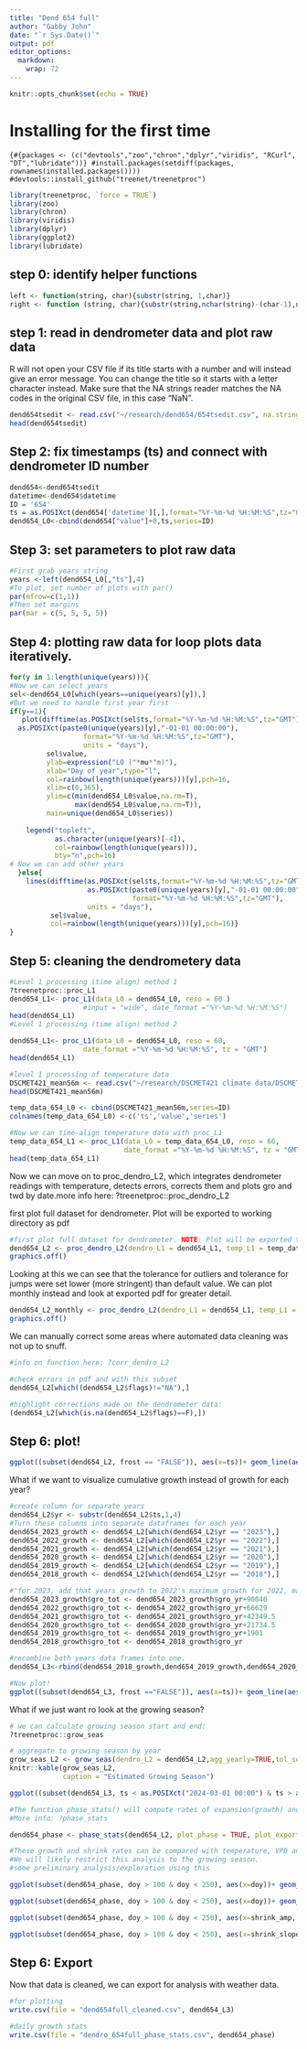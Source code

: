 ```yaml
---
title: "Dend 654 full"
author: "Gabby John"
date: "`r Sys.Date()`"
output: pdf
editor_options: 
  markdown: 
    wrap: 72
---
```


```r
knitr::opts_chunk$set(echo = TRUE)
```

# Installing for the first time

`{#{packages <- (c("devtools","zoo","chron","dplyr","viridis", "RCurl", "DT","lubridate"))} #install.packages(setdiff(packages, rownames(installed.packages()))) #devtools::install_github("treenet/treenetproc")`

```r
library(treenetproc, `force = TRUE`)
library(zoo)
library(chron)
library(viridis)
library(dplyr)
library(ggplot2)
library(lubridate)
```

## step 0: identify helper functions

```r
left <- function(string, char){substr(string, 1,char)} 
right <- function (string, char){substr(string,nchar(string)-(char-1),nchar(string))}
```

## step 1: read in dendrometer data and plot raw data
R will not open your CSV file if its title starts with a number and will instead give an error message. You can change the title so it starts with a letter character instead. 
Make sure that the NA strings reader matches the NA codes in the original CSV file, in this case "NaN". 

```r
dend654tsedit <- read.csv("~/research/dend654/654tsedit.csv", na.strings="NaN", stringsAsFactors=TRUE)
head(dend654tsedit)
```

## Step 2: fix timestamps (ts) and connect with dendrometer ID number

```r
dend654<-dend654tsedit
datetime<-dend654$datetime
ID = '654'
ts = as.POSIXct(dend654['datetime'][,],format="%Y-%m-%d %H:%M:%S",tz="GMT") 
dend654_L0<-cbind(dend654["value"]+0,ts,series=ID)
```

## Step 3: set parameters to plot raw data

```r
#First grab years string
years <-left(dend654_L0[,"ts"],4)
#To plot, set number of plots with par()
par(mfrow=c(1,1))
#Then set margins 
par(mar = c(5, 5, 5, 5))
```

## Step 4: plotting raw data for loop plots data iteratively.

```r
for(y in 1:length(unique(years))){
#Now we can select years
sel<-dend654_L0[which(years==unique(years)[y]),]
#But we need to handle first year first
if(y==1){
   plot(difftime(as.POSIXct(sel$ts,format="%Y-%m-%d %H:%M:%S",tz="GMT"),
  as.POSIXct(paste0(unique(years)[y],"-01-01 00:00:00"),
                  format="%Y-%m-%d %H:%M:%S",tz="GMT"),
                  units = "days"),
         sel$value,
         ylab=expression("L0 ("*mu*"m)"),
         xlab="Day of year",type="l",
         col=rainbow(length(unique(years)))[y],pch=16,
         xlim=c(0,365),
         ylim=c(min(dend654_L0$value,na.rm=T),
                max(dend654_L0$value,na.rm=T)),
         main=unique(dend654_L0$series))
    
    legend("topleft",
           as.character(unique(years)[-4]),
           col=rainbow(length(unique(years))),
           bty="n",pch=16)
# Now we can add other years
  }else{
    lines(difftime(as.POSIXct(sel$ts,format="%Y-%m-%d %H:%M:%S",tz="GMT"),
                   as.POSIXct(paste0(unique(years)[y],"-01-01 00:00:00"),
                              format="%Y-%m-%d %H:%M:%S",tz="GMT"),
                   units = "days"),
          sel$value,
          col=rainbow(length(unique(years)))[y],pch=16)}
}
```

## Step 5: cleaning the dendrometery data

```r
#Level 1 processing (time align) method 1
?treenetproc::proc_L1 
dend654_L1<- proc_L1(data_L0 = dend654_L0, reso = 60 ) 
                  #input = "wide", date_format ="%Y-%m-%d %H:%M:%S") 
head(dend654_L1)
#Level 1 processing (time align) method 2

dend654_L1<- proc_L1(data_L0 = dend654_L0, reso = 60,
                  date_format ="%Y-%m-%d %H:%M:%S", tz = "GMT")
head(dend654_L1)

#level 1 processing of temperature data
DSCMET421_mean56m <- read.csv("~/research/DSCMET421 climate data/DSCMET421_mean56m.csv", na.strings="NaN", stringsAsFactors=TRUE)
head(DSCMET421_mean56m)

temp_data_654_L0 <- cbind(DSCMET421_mean56m,series=ID)
colnames(temp_data_654_L0) <-c('ts','value','series')

#Now we can time-align temperature data with proc_L1
temp_data_654_L1 <- proc_L1(data_L0 = temp_data_654_L0, reso = 60, 
                            date_format ="%Y-%m-%d %H:%M:%S", tz = "GMT") 
head(temp_data_654_L1)
```

Now we can move on to proc_dendro_L2, which integrates dendrometer readings with temperature, detects errors, corrects them and plots gro and twd by date.more info here: ?treenetproc::proc_dendro_L2

first plot full dataset for dendrometer. Plot will be exported to working directory as pdf

```r
#first plot full dataset for dendrometer. NOTE: Plot will be exported to working directory as pdf
dend654_L2 <- proc_dendro_L2(dendro_L1 = dend654_L1, temp_L1 = temp_data_654_L1, tol_out = 2, tol_jump = 3, plot = TRUE, frost_thr = 1, plot_period = "full", plot_export = TRUE, interpol = 3.5*60, frag_len = NULL, plot_name = "dend654summer_full", tz="GMT") 
graphics.off()
```

Looking at this we can see that the tolerance for outliers and tolerance for jumps were set lower (more stringent) than default value. We can plot monthly instead and look at exported pdf for greater detail.

```r
dend654_L2_monthly <- proc_dendro_L2(dendro_L1 = dend654_L1, temp_L1 = temp_data_654_L1, tol_out = 2, tol_jump = 3, frost_thr = 1, plot = TRUE, interpol = 3.5*60, plot_period = "monthly", plot_export = TRUE, plot_name = "dend654summer_monthly", tz="GMT") 
graphics.off()
```

We can manually correct some areas where automated data cleaning was not up to snuff.

```r
#info on function here: ?corr_dendro_L2

#check errors in pdf and with this subset 
dend654_L2[which((dend654_L2$flags)!="NA"),]

#highlight corrections made on the dendrometer data:
(dend654_L2[which(is.na(dend654_L2$flags)==F),])
```

## Step 6: plot!

```r
ggplot((subset(dend654_L2, frost == "FALSE")), aes(x=ts))+ geom_line(aes(y=value), color = "grey70")+ geom_line(aes(y=gro_yr), color = "seagreen")+ geom_line(aes(y=twd), color = "red")
```

What if we want to visualize cumulative growth instead of growth for each year?

```r
#create column for separate years 
dend654_L2$yr <- substr(dend654_L2$ts,1,4)
#Turn these columns into separate dataframes for each year
dend654_2023_growth <- dend654_L2[which(dend654_L2$yr == "2023"),] 
dend654_2022_growth <- dend654_L2[which(dend654_L2$yr == "2022"),]
dend654_2021_growth <- dend654_L2[which(dend654_L2$yr == "2021"),]
dend654_2020_growth <- dend654_L2[which(dend654_L2$yr == "2020"),]
dend654_2019_growth <- dend654_L2[which(dend654_L2$yr == "2019"),]
dend654_2018_growth <- dend654_L2[which(dend654_L2$yr == "2018"),]

#"for 2023, add that years growth to 2022's maximum growth for 2022, make a copy of gro_yr". I do this by going to Dec. 31 of the previous year in the L2 dataframe and finding the "max" value in the corresponding column. 
dend654_2023_growth$gro_tot <- dend654_2023_growth$gro_yr+90040
dend654_2022_growth$gro_tot <- dend654_2022_growth$gro_yr+66629
dend654_2021_growth$gro_tot <- dend654_2021_growth$gro_yr+42349.5
dend654_2020_growth$gro_tot <- dend654_2020_growth$gro_yr+21734.5
dend654_2019_growth$gro_tot <- dend654_2019_growth$gro_yr+1901
dend654_2018_growth$gro_tot <- dend654_2018_growth$gro_yr

#recombine both years data frames into one. 
dend654_L3<-rbind(dend654_2018_growth,dend654_2019_growth,dend654_2020_growth,dend654_2021_growth,dend654_2022_growth, dend654_2023_growth)

#Now plot!
ggplot((subset(dend654_L3, frost =="FALSE")), aes(x=ts))+ geom_line(aes(y=value), color = "grey70")+ geom_line(aes(y=gro_tot), color = "seagreen")+ geom_line(aes(y=twd), color = "red")
```

What if we just want ro look at the growing season?

```r
# we can calculate growing season start and end:
?treenetproc::grow_seas

# aggregate to growing season by year
grow_seas_L2 <- grow_seas(dendro_L2 = dend654_L2,agg_yearly=TRUE,tol_seas = 0.1)
knitr::kable(grow_seas_L2,
             caption = "Estimated Growing Season")
```


```r
ggplot((subset(dend654_L3, ts < as.POSIXct("2024-03-01 00:00") & ts > as.POSIXct("2023-03-01 00:00"))), aes(x=ts))+ geom_line(aes(y=value), color = "grey70")+ geom_line(aes(y=gro_tot), color = "seagreen")+ geom_line(aes(y=twd), color = "red")+xlab("Day of Year (2023)")+ggtitle("Cumulative Growing Season Growth ID 654")
```


```r
#The function phase_stats() will compute rates of expansion(growth) and shrinkage (twd) and aggregate these on a daily basis. 
#More info: ?phase_stats

dend654_phase <- phase_stats(dend654_L2, plot_phase = TRUE, plot_export = TRUE, agg_daily = TRUE, tz = 'GMT' )

#These growth and shrink rates can be compared with temperature, VPD and soil moisture.
#We will likely restrict this analysis to the growing season.
#some preliminary analysis/exploration using this

ggplot(subset(dend654_phase, doy > 100 & doy < 250), aes(x=doy))+ geom_point(aes(y = shrink_amp, colour = "Shrinkage" ))+ geom_point(aes(y = exp_amp, colour ="Expansion"))+ ylab("Amplitude")

ggplot(subset(dend654_phase, doy > 100 & doy < 250), aes(x=doy))+ geom_point(aes(y = shrink_slope, colour = "Shrinkage" ))+ geom_point(aes(y = exp_slope, colour ="Expansion"))+ ylab("Slope")

ggplot(subset(dend654_phase, doy > 100 & doy < 250), aes(x=shrink_amp, y = exp_amp))+ geom_point()+ ylab(" Expansion amplitude")+ xlab(" Shrinkage amplitude")

ggplot(subset(dend654_phase, doy > 100 & doy < 250), aes(x=shrink_slope, y = exp_slope))+ geom_point()+ ylab(" Expansion slope")+ xlab(" Shrinkage slope")
```

## Step 6: Export

Now that data is cleaned, we can export for analysis with weather data.

```r
#for plotting 
write.csv(file = "dend654full_cleaned.csv", dend654_L3)

#daily growth stats 
write.csv(file = "dendro_654full_phase_stats.csv", dend654_phase)
```

# 
